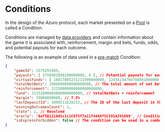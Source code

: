 # Conditions

In the design of the Azuro protocol, each market presented on a [Pool](/concepts/how-azuro-works/components/pools) is called a Condition.

Conditions are managed by [data providers](/concepts/how-azuro-works/protocol-actors/data-providers) and contain information about the
game it is associated with, reinforcement, margin and bets, funds, odds, and potential
payouts for each outcome.

The following is an example of data used in a [pre-match](/contracts/prematch-core) Condition:

```json
{
    "gameId": 1579291089,
    "payouts": [ 3750983690100000000, 0 ], // Potential payouts for each outcome of the Condition
    "virtualFunds": [ 18817805231211999000000, 12434194768788001000000 ], // Used to calculate odds
    "totalNetBets": 2000000000000000000, // The total amount of net bets placed in the Condition
    "reinforcement": 31250000000000000000000,
    "fund": 31252000000000000000000, // totalNetBets + reinforcement
    "margin": 75000000000, // 7.5%
    "lastDepositId": 1099511628233, // The ID of the last deposit in the Liquidity Pool at the time of creating the Condition
    "winningOutcomesCount": 1,
    "state": 1, // Resolved
    "oracle": '0xF5B1216d1c1c1C075f7a11f44A975C291A291869', // Condition creator address
    "isExpressForbidden": false // The condition can be used in a combo bet
}
```
